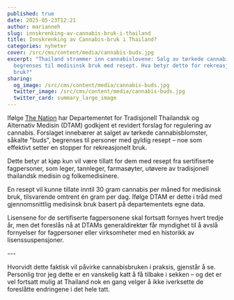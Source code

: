 ```yaml
---
published: true
date: 2025-05-23T12:21
author: marianneh
slug: innskrenking-av-cannabis-bruk-i-thailand
title: Innskrenking av Cannabis-bruk i Thailand?
categories: nyheter
cover: /src/cms/content/media/cannabis-buds.jpg
excerpt: "Thailand strammer inn cannabislovene: Salg av tørkede cannabisblomster
  begrenses til medisinsk bruk med resept. Hva betyr dette for rekreasjonell
  bruk?"
sharing:
  og_image: /src/cms/content/media/cannabis-buds.jpg
  twitter_image: /src/cms/content/media/cannabis-buds.jpg
  twitter_card: summary_large_image
---
```

Ifølge [The Nation](https://www.nationthailand.com/health-wellness/40050336) har Departementet for Tradisjonell Thailandsk og Alternativ Medisin (DTAM) godkjent et revidert forslag for regulering av cannabis. Forslaget innebærer at salget av tørkede cannabisblomster, såkalte "buds", begrenses til personer med gyldig resept – noe som effektivt setter en stopper for rekreasjonelt bruk.

Dette betyr at kjøp kun vil være tillatt for dem med resept fra sertifiserte fagpersoner, som leger, tannleger, farmasøyter, utøvere av tradisjonell thailandsk medisin og folkemedisinere.

En resept vil kunne tillate inntil 30 gram cannabis per måned for medisinsk bruk, tilsvarende omtrent én gram per dag. Ifølge DTAM er dette i tråd med gjennomsnittlig medisinsk bruk basert på departementets egne data.

Lisensene for de sertifiserte fagpersonene skal fortsatt fornyes hvert tredje år, men det foreslås nå at DTAMs generaldirektør får myndighet til å avslå fornyelser for fagpersoner eller virksomheter med en historikk av lisenssuspensjoner.

\---

Hvorvidt dette faktisk vil påvirke cannabisbruken i praksis, gjenstår å se. Personlig tror jeg dette er en vanskelig katt å få tilbake i sekken – og det er vel fortsatt mulig at Thailand nok en gang velger å ikke iverksette de foreslåtte endringene i det hele tatt.